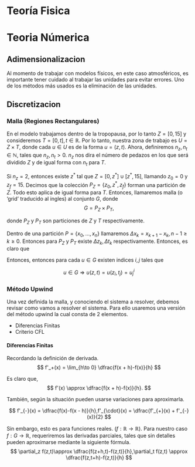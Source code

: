 # Teoría Fisica


# Teoria Númerica
## Adimensionalizacion
Al momento de trabajar con modelos físicos, en este caso atmosféricos, es importante tener cuidado al trabajar las unidades para evitar errores. Uno de los métodos más usados es la eliminación de las unidades.

## Discretizacion
### Malla (Regiones Rectangulares)

En el modelo trabajamos dentro de la tropopausa, por lo tanto $Z = [0,15]$ y consideremos $T=[0, t],t\in\mathbb{R}$. Por lo tanto, nuestra zona de trabajo es $U = Z\times T$, donde cada $u\in U$ es de la forma $u=(z,t)$. Ahora, definiremos $n_z,n_t\in\mathbb{N}$, tales que $n_z,n_t>0$. $n_z$ nos dira el número de pedazos en los que será dividido $Z$ y de igual forma con $n_t$ para $T$.

Si $n_z = 2$, entonces existe $z^*$ tal que $Z = [0,z^*] \cup [z^*,15]$, llamando $z_0 = 0$ y $z_f = 15$. Decimos que la colección $P_Z = \{z_0,z^*,z_f\}$ forman una partición de $Z$. Todo esto aplica de igual forma para $T$. Entonces, llamaremos malla (o 'grid' traducido al ingles) al conjunto $G$, donde 
$$
G = P_Z \times P_T,
$$

donde $P_Z$ y $P_T$ son particiones de $Z$ y $T$ respectivamente. 

Dentro de una partición $P=\{x_0,\ldots,x_n\}$ llamaremos $\Delta x_k = x_{k+1}-x_k, n-1\geq k\geq 0$. Entonces para $P_Z$ y $P_T$ existe $\Delta z_k,\Delta t_k$ respectivamente. Entonces, es claro que 
\begin{align*}
t_{k} & =t_{0}+\sum_{i=0}^{k-1}\Delta t_{k}\\
z_{k} & =z_{0}+\sum_{i=0}^{k-1}\Delta z_{k}
\end{align*}

Entonces, entonces para cada $u\in G$ existen indices $i,j$ tales que 

$$
u\in G\Rightarrow u(z,t) = u(z_i,t_j) = u^i_j
$$ 


### Método Upwind
Una vez definida la malla, y conociendo el sistema a resolver, debemos revisar como vamos a resolver el sistema. Para ello usaremos una versión del método upwind la cual consta de 2 elementos. 

* Diferencias Finitas
* Criterio CFL

#### Diferencias Finitas
Recordando la definición de derivada.
$$
f'_+(x) = \lim_{h\to 0} \dfrac{f(x + h)-f(x)}{h}
$$

Es claro que, 
$$
f'(x) \approx \dfrac{f(x + h)-f(x)}{h}.
$$

También, según la situación pueden usarse variaciones para aproximarla. 

$$
f'_{-}(x) = \dfrac{f(x)-f(x - h)}{h},f'_{\cdot}(x) = \dfrac{f'_{+}(x) + f'_{-}(x)}{2}
$$

Sin embargo, esto es para funciones reales. ($f:\mathbb{R}\to \mathbb{R}$). Para nuestro caso $f:G\to \mathbb{R}$, requeriremos las derivadas parciales, tales que sin detalles pueden aproximarse mediante la siguiente fórmula.
$$
\partial_z f(z,t)\approx \dfrac{f(z+h,t)-f(z,t)}{h},\partial_t f(z,t) \approx \dfrac{f(z,t+h)-f(z,t)}{h}
$$

####